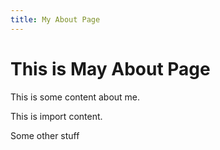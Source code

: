 ```yaml
---
title: My About Page
---
```



# This is May About Page

This is some content about me.

<Box>
  This is import content.
</Box>


Some other stuff